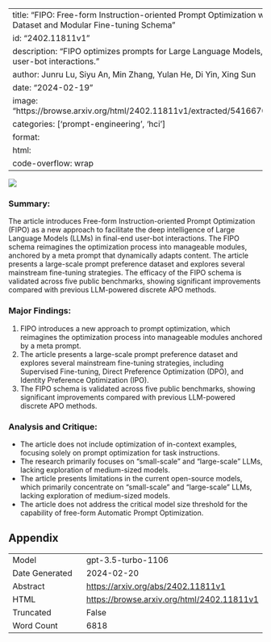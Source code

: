 
---
title: "FIPO: Free-form Instruction-oriented Prompt Optimization with Preference Dataset and Modular Fine-tuning Schema"
id: "2402.11811v1"
description: "FIPO optimizes prompts for Large Language Models, improving user-bot interactions."
author: Junru Lu, Siyu An, Min Zhang, Yulan He, Di Yin, Xing Sun
date: "2024-02-19"
image: "https://browse.arxiv.org/html/2402.11811v1/extracted/5416670/example.png"
categories: ['prompt-engineering', 'hci']
format:
  html:
    code-overflow: wrap
---

![](https://browse.arxiv.org/html/2402.11811v1/extracted/5416670/example.png)

### Summary:
The article introduces Free-form Instruction-oriented Prompt Optimization (FIPO) as a new approach to facilitate the deep intelligence of Large Language Models (LLMs) in final-end user-bot interactions. The FIPO schema reimagines the optimization process into manageable modules, anchored by a meta prompt that dynamically adapts content. The article presents a large-scale prompt preference dataset and explores several mainstream fine-tuning strategies. The efficacy of the FIPO schema is validated across five public benchmarks, showing significant improvements compared with previous LLM-powered discrete APO methods.

### Major Findings:
1. FIPO introduces a new approach to prompt optimization, which reimagines the optimization process into manageable modules anchored by a meta prompt.
2. The article presents a large-scale prompt preference dataset and explores several mainstream fine-tuning strategies, including Supervised Fine-tuning, Direct Preference Optimization (DPO), and Identity Preference Optimization (IPO).
3. The FIPO schema is validated across five public benchmarks, showing significant improvements compared with previous LLM-powered discrete APO methods.

### Analysis and Critique:
- The article does not include optimization of in-context examples, focusing solely on prompt optimization for task instructions.
- The research primarily focuses on "small-scale" and "large-scale" LLMs, lacking exploration of medium-sized models.
- The article presents limitations in the current open-source models, which primarily concentrate on "small-scale" and "large-scale" LLMs, lacking exploration of medium-sized models.
- The article does not address the critical model size threshold for the capability of free-form Automatic Prompt Optimization.

## Appendix

|          |          |
|----------|----------|
| Model     | gpt-3.5-turbo-1106       |
| Date Generated     | 2024-02-20       |
| Abstract | [https://arxiv.org/abs/2402.11811v1](https://arxiv.org/abs/2402.11811v1)        |
| HTML     | [https://browse.arxiv.org/html/2402.11811v1](https://browse.arxiv.org/html/2402.11811v1)       |
| Truncated       | False       |
| Word Count       | 6818       |